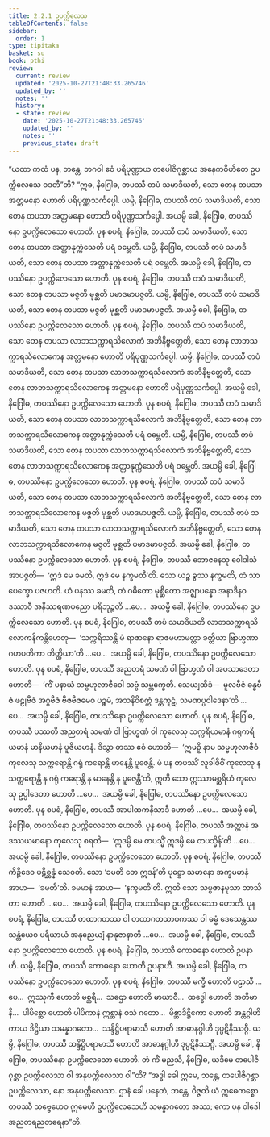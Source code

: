 ```yaml
---
title: 2.2.1 ဥပက္ကိလေသ
tableOfContents: false
sidebar:
  order: 1
type: tipitaka
basket: su
book: pthi
review:
  current: review
  updated: '2025-10-27T21:48:33.265746'
  updated_by: ''
  notes: ''
  history:
  - state: review
    date: '2025-10-27T21:48:33.265746'
    updated_by: ''
    notes: ''
    previous_state: draft
---
```



<ReviewStatus review={frontmatter.review} showDetails={true} />

<HypothesisAnnotation frontmatter={frontmatter} />

<DynamicBreadcrumb />

<Division number="58" book="pthi" e="ch" v="8" p="34">

<Paragraph number="120" book="pthi">
“ယထာ ကထံ ပန, ဘန္တေ, ဘဂဝါ ဧဝံ ပရိပုဏ္ဏာယ တပေါဇိဂုစ္ဆာယ အနေကဝိဟိတေ ဥပက္ကိလေသေ ဝဒတီ”တိ?
</Paragraph>

<Paragraph number="121" book="pthi">
“ဣဓ, နိဂြေါဓ, တပဿီ တပံ သမာဒိယတိ, သော တေန တပသာ အတ္တမနော ဟောတိ ပရိပုဏ္ဏသင်္ကပ္ပေါ. ယမ္ပိ, နိဂြေါဓ, တပဿီ တပံ သမာဒိယတိ, သော တေန တပသာ အတ္တမနော ဟောတိ ပရိပုဏ္ဏသင်္ကပ္ပေါ. အယမ္ပိ ခေါ, နိဂြေါဓ, တပဿိနော ဥပက္ကိလေသော ဟောတိ.
</Paragraph>

<Paragraph number="122" book="pthi">
ပုန စပရံ, နိဂြေါဓ, တပဿီ တပံ သမာဒိယတိ, သော တေန တပသာ အတ္တာနုက္ကံသေတိ ပရံ ဝမ္ဘေတိ. ယမ္ပိ, နိဂြေါဓ, တပဿီ တပံ သမာဒိယတိ, သော တေန တပသာ အတ္တာနုက္ကံသေတိ ပရံ ဝမ္ဘေတိ. အယမ္ပိ ခေါ, နိဂြေါဓ, တပဿိနော ဥပက္ကိလေသော ဟောတိ.
</Paragraph>

<Paragraph number="123" book="pthi">
ပုန စပရံ, နိဂြေါဓ, တပဿီ တပံ သမာဒိယတိ, သော တေန တပသာ မဇ္ဇတိ မုစ္ဆတိ ပမာဒမာပဇ္ဇတိ. ယမ္ပိ, နိဂြေါဓ, တပဿီ တပံ သမာဒိယတိ, သော တေန တပသာ မဇ္ဇတိ မုစ္ဆတိ ပမာဒမာပဇ္ဇတိ. အယမ္ပိ ခေါ, နိဂြေါဓ, တပဿိနော ဥပက္ကိလေသော ဟောတိ.
</Paragraph>

</Division>
<Division number="59" book="pthi" e="ch" v="8" p="35">

<Paragraph number="124" book="pthi">
ပုန စပရံ, နိဂြေါဓ, တပဿီ တပံ သမာဒိယတိ, သော တေန တပသာ လာဘသက္ကာရသိလောကံ အဘိနိဗ္ဗတ္တေတိ, သော တေန လာဘသက္ကာရသိလောကေန အတ္တမနော ဟောတိ ပရိပုဏ္ဏသင်္ကပ္ပေါ. ယမ္ပိ, နိဂြေါဓ, တပဿီ တပံ သမာဒိယတိ, သော တေန တပသာ လာဘသက္ကာရသိလောကံ အဘိနိဗ္ဗတ္တေတိ, သော တေန လာဘသက္ကာရသိလောကေန အတ္တမနော ဟောတိ ပရိပုဏ္ဏသင်္ကပ္ပေါ. အယမ္ပိ ခေါ, နိဂြေါဓ, တပဿိနော ဥပက္ကိလေသော ဟောတိ.
</Paragraph>

<Paragraph number="125" book="pthi">
ပုန စပရံ, နိဂြေါဓ, တပဿီ တပံ သမာဒိယတိ, သော တေန တပသာ လာဘသက္ကာရသိလောကံ အဘိနိဗ္ဗတ္တေတိ, သော တေန လာဘသက္ကာရသိလောကေန အတ္တာနုက္ကံသေတိ ပရံ ဝမ္ဘေတိ. ယမ္ပိ, နိဂြေါဓ, တပဿီ တပံ သမာဒိယတိ, သော တေန တပသာ လာဘသက္ကာရသိလောကံ အဘိနိဗ္ဗတ္တေတိ, သော တေန လာဘသက္ကာရသိလောကေန အတ္တာနုက္ကံသေတိ ပရံ ဝမ္ဘေတိ. အယမ္ပိ ခေါ, နိဂြေါဓ, တပဿိနော ဥပက္ကိလေသော ဟောတိ.
</Paragraph>

<Paragraph number="126" book="pthi">
ပုန စပရံ, နိဂြေါဓ, တပဿီ တပံ သမာဒိယတိ, သော တေန တပသာ လာဘသက္ကာရသိလောကံ အဘိနိဗ္ဗတ္တေတိ, သော တေန လာဘသက္ကာရသိလောကေန မဇ္ဇတိ မုစ္ဆတိ ပမာဒမာပဇ္ဇတိ. ယမ္ပိ, နိဂြေါဓ, တပဿီ တပံ သမာဒိယတိ, သော တေန တပသာ လာဘသက္ကာရသိလောကံ အဘိနိဗ္ဗတ္တေတိ, သော တေန လာဘသက္ကာရသိလောကေန မဇ္ဇတိ မုစ္ဆတိ ပမာဒမာပဇ္ဇတိ. အယမ္ပိ ခေါ, နိဂြေါဓ, တပဿိနော ဥပက္ကိလေသော ဟောတိ.
</Paragraph>

</Division>
<Division number="60" book="pthi" e="ch" v="8" p="35">

<Paragraph number="127" book="pthi">
ပုန စပရံ, နိဂြေါဓ, တပဿီ ဘောဇနေသု ဝေါဒါသံ အာပဇ္ဇတိ—  ‘ဣဒံ မေ ခမတိ, ဣဒံ မေ နက္ခမတီ’တိ. သော ယဉ္စ ခွဿ နက္ခမတိ, တံ သာပေက္ခော ပဇဟတိ. ယံ ပနဿ ခမတိ, တံ ဂဓိတော မုစ္ဆိတော အဇ္ဈာပန္နော အနာဒီနဝဒဿာဝီ အနိဿရဏပညော ပရိဘုဉ္ဇတိ …ပေ…  အယမ္ပိ ခေါ, နိဂြေါဓ, တပဿိနော ဥပက္ကိလေသော ဟောတိ.
</Paragraph>

<Paragraph number="128" book="pthi">
ပုန စပရံ, နိဂြေါဓ, တပဿီ တပံ သမာဒိယတိ လာဘသက္ကာရသိလောကနိကန္တိဟေတု—  ‘သက္ကရိဿန္တိ မံ ရာဇာနော ရာဇမဟာမတ္တာ ခတ္တိယာ ဗြာဟ္မဏာ ဂဟပတိကာ တိတ္ထိယာ’တိ …ပေ…  အယမ္ပိ ခေါ, နိဂြေါဓ, တပဿိနော ဥပက္ကိလေသော ဟောတိ.
</Paragraph>

</Division>
<Division number="61" book="pthi" e="ch" v="8" p="36">

<Paragraph number="129" book="pthi">
ပုန စပရံ, နိဂြေါဓ, တပဿီ အညတရံ သမဏံ ဝါ ဗြာဟ္မဏံ ဝါ အပသာဒေတာ ဟောတိ—  ‘ကိံ ပနာယံ သမ္ဗဟုလာဇီဝေါ သဗ္ဗံ သမ္ဘက္ခေတိ. သေယျထိဒံ—  မူလဗီဇံ ခန္ဓဗီဇံ ဖဠုဗီဇံ အဂ္ဂဗီဇံ ဗီဇဗီဇမေဝ ပဉ္စမံ, အသနိဝိစက္ကံ ဒန္တကူဋံ, သမဏပ္ပဝါဒေနာ’တိ …ပေ…  အယမ္ပိ ခေါ, နိဂြေါဓ, တပဿိနော ဥပက္ကိလေသော ဟောတိ.
</Paragraph>

<Paragraph number="130" book="pthi">
ပုန စပရံ, နိဂြေါဓ, တပဿီ ပဿတိ အညတရံ သမဏံ ဝါ ဗြာဟ္မဏံ ဝါ ကုလေသု သက္ကရိယမာနံ ဂရုကရိယမာနံ မာနိယမာနံ ပူဇိယမာနံ. ဒိသွာ တဿ ဧဝံ ဟောတိ—  ‘ဣမဉှိ နာမ သမ္ဗဟုလာဇီဝံ ကုလေသု သက္ကရောန္တိ ဂရုံ ကရောန္တိ မာနေန္တိ ပူဇေန္တိ. မံ ပန တပဿိံ လူခါဇီဝိံ ကုလေသု န သက္ကရောန္တိ န ဂရုံ ကရောန္တိ န မာနေန္တိ န ပူဇေန္တီ’တိ, ဣတိ သော ဣဿာမစ္ဆရိယံ ကုလေသု ဥပ္ပါဒေတာ ဟောတိ …ပေ…  အယမ္ပိ ခေါ, နိဂြေါဓ, တပဿိနော ဥပက္ကိလေသော ဟောတိ.
</Paragraph>

</Division>
<Division number="62" book="pthi" e="ch" v="8" p="36">

<Paragraph number="131" book="pthi">
ပုန စပရံ, နိဂြေါဓ, တပဿီ အာပါထကနိသာဒီ ဟောတိ …ပေ…  အယမ္ပိ ခေါ, နိဂြေါဓ, တပဿိနော ဥပက္ကိလေသော ဟောတိ.
</Paragraph>

<Paragraph number="132" book="pthi">
ပုန စပရံ, နိဂြေါဓ, တပဿီ အတ္တာနံ အဒဿယမာနော ကုလေသု စရတိ—  ‘ဣဒမ္ပိ မေ တပသ္မိံ ဣဒမ္ပိ မေ တပသ္မိန်’တိ …ပေ…  အယမ္ပိ ခေါ, နိဂြေါဓ, တပဿိနော ဥပက္ကိလေသော ဟောတိ.
</Paragraph>

<Paragraph number="133" book="pthi">
ပုန စပရံ, နိဂြေါဓ, တပဿီ ကိဉ္စိဒေဝ ပဋိစ္ဆန္နံ သေဝတိ. သော ‘ခမတိ တေ ဣဒန်’တိ ပုဋ္ဌော သမာနော အက္ခမမာနံ အာဟ—  ‘ခမတီ’တိ. ခမမာနံ အာဟ—  ‘နက္ခမတီ’တိ. ဣတိ သော သမ္ပဇာနမုသာ ဘာသိတာ ဟောတိ …ပေ…  အယမ္ပိ ခေါ, နိဂြေါဓ, တပဿိနော ဥပက္ကိလေသော ဟောတိ.
</Paragraph>

<Paragraph number="134" book="pthi">
ပုန စပရံ, နိဂြေါဓ, တပဿီ တထာဂတဿ ဝါ တထာဂတသာဝကဿ ဝါ ဓမ္မံ ဒေသေန္တဿ သန္တံယေဝ ပရိယာယံ အနုညေယျံ နာနုဇာနာတိ …ပေ…  အယမ္ပိ ခေါ, နိဂြေါဓ, တပဿိနော ဥပက္ကိလေသော ဟောတိ.
</Paragraph>

</Division>
<Division number="63" book="pthi" e="ch" v="8" p="37">

<Paragraph number="135" book="pthi">
ပုန စပရံ, နိဂြေါဓ, တပဿီ ကောဓနော ဟောတိ ဥပနာဟီ. ယမ္ပိ, နိဂြေါဓ, တပဿီ ကောဓနော ဟောတိ ဥပနာဟီ. အယမ္ပိ ခေါ, နိဂြေါဓ, တပဿိနော ဥပက္ကိလေသော ဟောတိ.
</Paragraph>

<Paragraph number="136" book="pthi">
ပုန စပရံ, နိဂြေါဓ, တပဿီ မက္ခီ ဟောတိ ပဠာသီ …ပေ…  ဣဿုကီ ဟောတိ မစ္ဆရီ…  သဌော ဟောတိ မာယာဝီ…  ထဒ္ဓေါ ဟောတိ အတိမာနီ…  ပါပိစ္ဆော ဟောတိ ပါပိကာနံ ဣစ္ဆာနံ ဝသံ ဂတော…  မိစ္ဆာဒိဋ္ဌိကော ဟောတိ အန္တဂ္ဂါဟိကာယ ဒိဋ္ဌိယာ သမန္နာဂတော…  သန္ဒိဋ္ဌိပရာမာသီ ဟောတိ အာဓာနဂ္ဂါဟီ ဒုပ္ပဋိနိဿဂ္ဂီ. ယမ္ပိ, နိဂြေါဓ, တပဿီ သန္ဒိဋ္ဌိပရာမာသီ ဟောတိ အာဓာနဂ္ဂါဟီ ဒုပ္ပဋိနိဿဂ္ဂီ. အယမ္ပိ ခေါ, နိဂြေါဓ, တပဿိနော ဥပက္ကိလေသော ဟောတိ.
</Paragraph>

<Paragraph number="137" book="pthi">
တံ ကိံ မညသိ, နိဂြေါဓ, ယဒိမေ တပေါဇိဂုစ္ဆာ ဥပက္ကိလေသာ ဝါ အနုပက္ကိလေသာ ဝါ”တိ? “အဒ္ဓါ ခေါ ဣမေ, ဘန္တေ, တပေါဇိဂုစ္ဆာ ဥပက္ကိလေသာ, နော အနုပက္ကိလေသာ. ဌာနံ ခေါ ပနေတံ, ဘန္တေ, ဝိဇ္ဇတိ ယံ ဣဓေကစ္စော တပဿီ သဗ္ဗေဟေဝ ဣမေဟိ ဥပက္ကိလေသေဟိ သမန္နာဂတော အဿ; ကော ပန ဝါဒေါ အညတရညတရေနာ”တိ.
</Paragraph>
</Division>